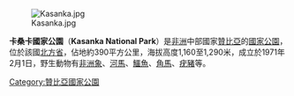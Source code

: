 [[Image:Kasanka.jpg|thumb]]

'''卡桑卡國家公園'''（'''Kasanka National Park'''）是[[非洲|非洲]]中部國家[[贊比亞|贊比亞]]的[[國家公園|國家公園]]，位於該國[[北方省_(贊比亞)|北方省]]，佔地約390平方公里，海拔高度1,160至1,290米，成立於1971年2月1日，野生動物有[[非洲象|非洲象]]、[[河馬|河馬]]、[[鱷魚|鱷魚]]、[[角馬|角馬]]、[[疣豬|疣豬]]等。

{{Zambia-stub}}
{{DEFAULTSORT:Kasanka}}
[[Category:贊比亞國家公園|Category:贊比亞國家公園]]